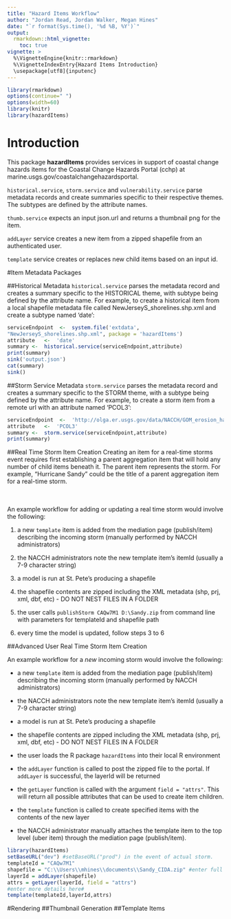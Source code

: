 ```yaml
---
title: "Hazard Items Workflow"
author: "Jordan Read, Jordan Walker, Megan Hines"
date: "`r format(Sys.time(), '%d %B, %Y')`"
output: 
  rmarkdown::html_vignette:
    toc: true
vignette: >
  %\VignetteEngine{knitr::rmarkdown}
  %\VignetteIndexEntry{Hazard Items Introduction}
  \usepackage[utf8]{inputenc}
---
```



```r
library(rmarkdown)
options(continue=" ")
options(width=60)
library(knitr)
library(hazardItems)

```

# Introduction


This package **hazardItems** provides services in support of coastal change hazards items for the Coastal Change Hazards Portal (cchp) at marine.usgs.gov/coastalchangehazardsportal.  
    
`historical.service`, `storm.service` and `vulnerability.service` parse metadata records and create summaries specific to their respective themes. The subtypes are defined by the attribute names.

`thumb.service` expects an input json.url and returns a thumbnail png for the item.

`addLayer` service creates a new item from a zipped shapefile from an authenticated user.

`template` service creates or replaces new child items based on an input id. 


#Item Metadata Packages

##Historical Metadata
`historical.service` parses the metadata record and creates a summary specific to the HISTORICAL theme, with subtype being defined by the attribute name. For example, to create a historical item from a local shapefile metadata file called NewJerseyS_shorelines.shp.xml and create a subtype named 'date':

```r
serviceEndpoint  <-  system.file('extdata',
"NewJerseyS_shorelines.shp.xml", package = 'hazardItems')
attribute	<-	'date'
summary	<-	historical.service(serviceEndpoint,attribute)
print(summary)
sink('output.json')
cat(summary)
sink()
```

##Storm Service Metadata
`storm.service` parses the metadata record and creates a summary specific to the STORM theme, with a subtype being defined by the attribute name. For example, to create a storm item from a remote url with an attribute named 'PCOL3':

```r
serviceEndpoint  <-  'http://olga.er.usgs.gov/data/NACCH/GOM_erosion_hazards_metadata.xml'
attribute	<-	'PCOL3'
summary	<-	storm.service(serviceEndpoint,attribute)
print(summary)
```

##Real Time Storm Item Creation
Creating an item for a real-time storms event requires first establishing a parent aggregation item that will hold any number of child items beneath it. The parent item represents the storm. For example, "Hurricane Sandy" could be the title of a parent aggregation item for a real-time storm. 

<br />
<br />
An example workflow for adding or updating a real time storm would involve the following:


(@) a new `template` item is added from the mediation page (publish/item) describing the incoming storm (manually performed by NACCH administrators)

(@) the NACCH administrators note the new template item's itemId (usually a 7-9 character string)

(@) a model is run at St. Pete's producing a shapefile

(@) the shapefile contents are zipped including the XML metadata (shp, prj, xml, dbf, etc) - DO NOT NEST FILES IN A FOLDER

(@) the user calls `publishStorm CAQw7M1 D:\Sandy.zip` from command line with parameters for templateId and shapefile path 

(@) every time the model is updated, follow steps 3 to 6


##Advanced User Real Time Storm Item Creation

An example workflow for a *new* incoming storm would involve the following:

* a new `template` item is added from the mediation page (publish/item) describing the incoming storm (manually performed by NACCH administrators)

* the NACCH administrators note the new template item's itemId (usually a 7-9 character string)

* a model is run at St. Pete's producing a shapefile

* the shapefile contents are zipped including the XML metadata (shp, prj, xml, dbf, etc) - DO NOT NEST FILES IN A FOLDER

* the user loads the R package `hazardItems` into their local R environment

* the `addLayer` function is called to post the zipped file to the portal. If `addLayer` is successful, the layerId will be returned

* the `getLayer` function is called with the argument `field = "attrs"`. This will return all possible attributes that can be used to create item children.

* the `template` function is called to create specified items with the contents of the new layer

* the NACCH administrator manually attaches the template item to the top level (uber item) through the mediation page (publish/item).



```r
library(hazardItems)
setBaseURL("dev") #setBaseURL("prod") in the event of actual storm.
templateId = "CAQw7M1"
shapefile = "C:\\Users\\mhines\\documents\\Sandy_CIDA.zip" #enter full path to your zipped shapefile here
layerId = addLayer(shapefile)
attrs = getLayer(layerId, field = "attrs")
#enter more details here#
template(templateId,layerId,attrs)

```

#Rendering
##Thumbnail Generation
##Template Items



